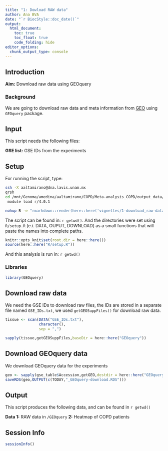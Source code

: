 ```yaml
---
title: "1: Dowload RAW data"
author: Ana BVA
date: "`r BiocStyle::doc_date()`"
output:
  html_document:
    toc: true
    toc_float: true
    code_folding: hide
editor_options: 
  chunk_output_type: console
---
```


## Introduction

<div class="alert alert-info">
  <strong>Aim:</strong> Download raw data using GEOquery
</div>

### Background 

We are going to download raw data and meta information from [GEO](https://www.ncbi.nlm.nih.gov/geo/) using `GEOquery` package.


## Input

This script needs the following files:

<div class="alert alert-warning">
  <strong>GSE list:</strong> GSE IDs from the experiments
</div>


## Setup

For running the script, type:

```bash
ssh -X aaltamirano@dna.lavis.unam.mx
qrsh
cd /mnt/Genoma/amedina/aaltamirano/COPD/Meta-analysis_COPD/output_data/.out
 module load r/4.0.1 

nohup R -e "rmarkdown::render(here::here('vignettes/1-download_raw-data.RMD'))" > 1-download_raw-data.out &
```



The script can be found in: `r getwd() `. And the directories were set using
`R/setup.R` (e.i. DATA, OUPUT, DOWNLOAD) as a small functions that will paste the names into complete paths.

```r
knitr::opts_knit$set(root.dir = here::here())
source(here::here("R/setup.R"))
```

And this analysis is run in: `r getwd() `

### Libraries

```r
library(GEOquery)
```



## Download raw data

We need the GSE IDs to download raw files, the IDs are stored in a separate file named `GSE_IDs.txt`, we used `getGEOSuppFiles()` for download raw data.

```r
tissue <- scan(DATA("GSE_IDs.txt"),
               character(), 
               sep = ",")

sapply(tissue,getGEOSuppFiles,baseDir = here::here("GEOquery"))
```


## Download GEOquery data

We download GEOquery data for the experiments 

```r
geo <- sapply(gse_table$Accession,getGEO,destdir = here::here("GEOquery"))
saveRDS(geo,OUTPUT(c(TODAY,"_GEOquery-download.RDS")))
```


## Output

This script produces the following data, and can be found in `r getwd() ` 

<div class="alert alert-success">
  <strong>Data 1:</strong> RAW data in  `/GEOquery`
  <strong> 2:</strong> Heatmap of COPD patients 
</div>

## Session Info

```r
sessionInfo()
```





